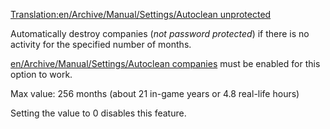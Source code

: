[[Translation:en/Archive/Manual/Settings/Autoclean unprotected]]


Automatically destroy companies (''not password protected'') if there is no activity for the specified number of months.

[[en/Archive/Manual/Settings/Autoclean companies]] must be enabled for this option to work.

Max value: 256 months (about 21 in-game years or 4.8 real-life hours)

Setting the value to 0 disables this feature.